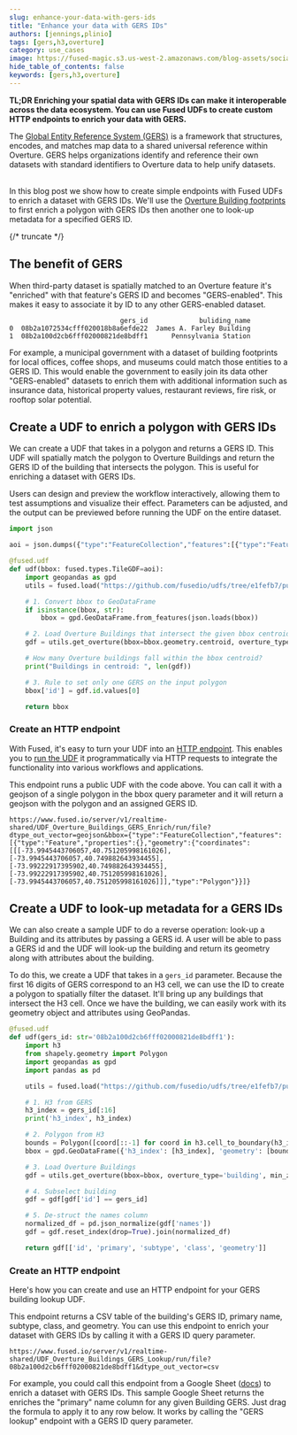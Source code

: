 ```yaml
---
slug: enhance-your-data-with-gers-ids
title: "Enhance your data with GERS IDs"
authors: [jennings,plinio]
tags: [gers,h3,overture]
category: use_cases
image: https://fused-magic.s3.us-west-2.amazonaws.com/blog-assets/social_jennings2.png
hide_table_of_contents: false
keywords: [gers,h3,overture]
---
```



**TL;DR Enriching your spatial data with GERS IDs can make it interoperable across the data ecosystem. You can use Fused UDFs to create custom HTTP endpoints to enrich your data with GERS.**

The [Global Entity Reference System (GERS)](https://docs.overturemaps.org/gers/) is a framework that structures, encodes, and matches map data to a shared universal reference within Overture. GERS helps organizations identify and reference their own datasets with standard identifiers to Overture data to help unify datasets.


<LazyReactPlayer playsinline={true} className="video__player" playing={true} muted={true} controls height="100%" url="https://fused-magic.s3.us-west-2.amazonaws.com/blog-assets/gers_sheets.mp4" width="100%" />

\
In this blog post we show how to create simple endpoints with Fused UDFs to enrich a dataset with GERS IDs. We'll use the [Overture Building footprints](https://docs.overturemaps.org/guides/buildings/#14/32.58453/-117.05154/0/60) to first enrich a polygon with GERS IDs then another one to look-up metadata for a specified GERS ID.



{/* truncate */}

## The benefit of GERS

When third-party dataset is spatially matched to an Overture feature it's "enriched" with that feature's GERS ID and becomes "GERS-enabled". This makes it easy to associate it by ID to any other GERS-enabled dataset.

```
                            gers_id             buliding_name
0  08b2a1072534cfff020018b8a6efde22  James A. Farley Building
1  08b2a100d2cb6fff02000821de8bdff1      Pennsylvania Station
```

For example, a municipal government with a dataset of building footprints for local offices, coffee shops, and museums could match those entities to a GERS ID. This would enable the government to easily join its data other "GERS-enabled" datasets to enrich them with additional information such as insurance data, historical property values, restaurant reviews, fire risk, or rooftop solar potential.



## Create a UDF to enrich a polygon with GERS IDs


We can create a UDF that takes in a polygon and returns a GERS ID. This UDF will spatially match the polygon to Overture Buildings and return the GERS ID of the building that intersects the polygon. This is useful for enriching a dataset with GERS IDs.

Users can design and preview the workflow interactively, allowing them to test assumptions and visualize their effect. Parameters can be adjusted, and the output can be previewed before running the UDF on the entire dataset.


```python showLineNumbers
import json

aoi = json.dumps({"type":"FeatureCollection","features":[{"type":"Feature","properties":{},"geometry":{"coordinates":[[[-73.9945443706057,40.751205998161026],[-73.9945443706057,40.749882643934455],[-73.99222917395902,40.749882643934455],[-73.99222917395902,40.751205998161026],[-73.9945443706057,40.751205998161026]]],"type":"Polygon"}}]})

@fused.udf
def udf(bbox: fused.types.TileGDF=aoi):
    import geopandas as gpd
    utils = fused.load("https://github.com/fusedio/udfs/tree/e1fefb7/public/Overture_Maps_Example/").utils

    # 1. Convert bbox to GeoDataFrame
    if isinstance(bbox, str):
        bbox = gpd.GeoDataFrame.from_features(json.loads(bbox))

    # 2. Load Overture Buildings that intersect the given bbox centroid
    gdf = utils.get_overture(bbox=bbox.geometry.centroid, overture_type='building', min_zoom=10)

    # How many Overture buildings fall within the bbox centroid?
    print("Buildings in centroid: ", len(gdf))

    # 3. Rule to set only one GERS on the input polygon
    bbox['id'] = gdf.id.values[0]

    return bbox
```

### Create an HTTP endpoint

With Fused, it's easy to turn your UDF into an [HTTP endpoint](/workbench/udf-builder/code-editor/#share-snippets). This enables you to [run the UDF](/core-concepts/run-udfs/run-small-udfs/#http-requests) it programmatically via HTTP requests to integrate the functionality into various workflows and applications.

This endpoint runs a public UDF with the code above. You can call it with a geojson of a single polygon in the bbox query parameter and it will return a geojson with the polygon and an assigned GERS ID.

```
https://www.fused.io/server/v1/realtime-shared/UDF_Overture_Buildings_GERS_Enrich/run/file?dtype_out_vector=geojson&bbox={"type":"FeatureCollection","features":[{"type":"Feature","properties":{},"geometry":{"coordinates":[[[-73.9945443706057,40.751205998161026],[-73.9945443706057,40.749882643934455],[-73.99222917395902,40.749882643934455],[-73.99222917395902,40.751205998161026],[-73.9945443706057,40.751205998161026]]],"type":"Polygon"}}]}
```


## Create a UDF to look-up metadata for a GERS IDs

We can also create a sample UDF to do a reverse operation: look-up a Building and its attributes by passing a GERS id. A user will be able to pass a GERS id and the UDF will look-up the building and return its geometry along with attributes about the building.

To do this, we create a UDF that takes in a `gers_id` parameter. Because the first 16 digits of GERS correspond to an H3 cell, we can use the ID to create a polygon to spatially filter the dataset. It'll bring up any buildings that intersect the H3 cell. Once we have the building, we can easily work with its geometry object and attributes using GeoPandas.

```python showLineNumbers
@fused.udf
def udf(gers_id: str='08b2a100d2cb6fff02000821de8bdff1'):
    import h3
    from shapely.geometry import Polygon
    import geopandas as gpd
    import pandas as pd

    utils = fused.load("https://github.com/fusedio/udfs/tree/e1fefb7/public/Overture_Maps_Example/").utils

    # 1. H3 from GERS
    h3_index = gers_id[:16]
    print('h3_index', h3_index)

    # 2. Polygon from H3
    bounds = Polygon([coord[::-1] for coord in h3.cell_to_boundary(h3_index)])
    bbox = gpd.GeoDataFrame({'h3_index': [h3_index], 'geometry': [bounds]})

    # 3. Load Overture Buildings
    gdf = utils.get_overture(bbox=bbox, overture_type='building', min_zoom=10)

    # 4. Subselect building
    gdf = gdf[gdf['id'] == gers_id]

    # 5. De-struct the names column
    normalized_df = pd.json_normalize(gdf['names'])
    gdf = gdf.reset_index(drop=True).join(normalized_df)

    return gdf[['id', 'primary', 'subtype', 'class', 'geometry']]
```


### Create an HTTP endpoint

Here's how you can create and use an HTTP endpoint for your GERS building lookup UDF.


This endpoint returns a CSV table of the building's GERS ID, primary name, subtype, class, and geometry. You can use this endpoint to enrich your dataset with GERS IDs by calling it with a GERS ID query parameter.

```
https://www.fused.io/server/v1/realtime-shared/UDF_Overture_Buildings_GERS_Lookup/run/file?08b2a100d2cb6fff02000821de8bdff1&dtype_out_vector=csv
```

For example, you could call this endpoint from a Google Sheet ([docs](https://docs.fused.io/tutorials/others/out/googlesheets/)) to enrich a dataset with GERS IDs. This sample Google Sheet returns the enriches the "primary" name column for any given Building GERS. Just drag the formula to apply it to any row below. It works by calling the "GERS lookup" endpoint with a GERS ID query parameter.
